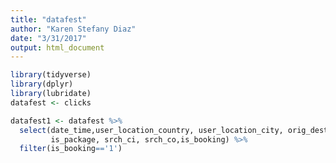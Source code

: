 ```yaml
---
title: "datafest"
author: "Karen Stefany Diaz"
date: "3/31/2017"
output: html_document
---
```


```r
library(tidyverse)
library(dplyr)
library(lubridate)
datafest <- clicks
```

```r
datafest1 <- datafest %>%
  select(date_time,user_location_country, user_location_city, orig_destination_distance,
         is_package, srch_ci, srch_co,is_booking) %>%
  filter(is_booking=='1')

```

